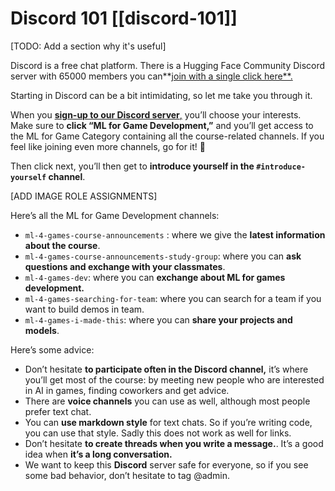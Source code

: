 # Discord 101 [[discord-101]] 
[TODO: Add a section why it's useful]

Discord is a free chat platform. There is a Hugging Face Community Discord server with 65000 members you can**[join with a single click here**.](https://discord.gg/hugging-face-879548962464493619) 

Starting in Discord can be a bit intimidating, so let me take you through it.

When you [**sign-up to our Discord server**,](https://discord.gg/hugging-face-879548962464493619) you’ll choose your interests. Make sure to **click “ML for Game Development,”** and you’ll get access to the ML for Game Category containing all the course-related channels. If you feel like joining even more channels, go for it! 🚀

Then click next, you’ll then get to **introduce yourself in the `#introduce-yourself` channel**.

[ADD IMAGE ROLE ASSIGNMENTS]

Here’s all the ML for Game Development channels:

- `ml-4-games-course-announcements`  : where we give the **latest information about the course**.
- `ml-4-games-course-announcements-study-group`: where you can **ask questions and exchange with your classmates**.
- `ml-4-games-dev`: where you can **exchange about ML for games development.**
- `ml-4-games-searching-for-team`: where you can search for a team if you want to build demos in team.
- `ml-4-games-i-made-this`: where you can **share your projects and models**.

Here’s some advice:

- Don’t hesitate **to participate often in the Discord channel,** it’s where you’ll get most of the course: by meeting new people who are interested in AI in games, finding coworkers and get advice.
- There are **voice channels** you can use as well, although most people prefer text chat.
- You can **use markdown style** for text chats. So if you’re writing code, you can use that style. Sadly this does not work as well for links.
- Don’t hesitate **to create threads when you write a message.**. It’s a good idea when **it’s a long conversation.**
- We want to keep this **Discord** server safe for everyone, so if you see some bad behavior, don’t hesitate to tag @admin.